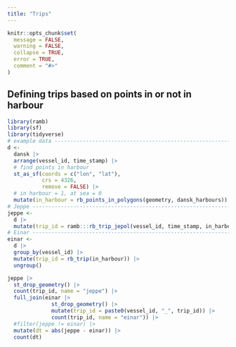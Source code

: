 ```yaml
---
title: "Trips"
---
```


```r
knitr::opts_chunk$set(
  message = FALSE, 
  warning = FALSE,
  collapse = TRUE,
  error = TRUE,
  comment = "#>"
)
```

## Defining trips based on points in or not in harbour

```r
library(ramb)
library(sf)
library(tidyverse)
# example data -----------------------------------------------------------------
d <-
  dansk |> 
  arrange(vessel_id, time_stamp) |> 
  # find points in harbour
  st_as_sf(coords = c("lon", "lat"),
           crs = 4326,
           remove = FALSE) |> 
  # in harbour = 1, at sea = 0
  mutate(in_harbour = rb_points_in_polygons(geometry, dansk_harbours))
# Jeppe ------------------------------------------------------------------------
jeppe <-
  d |> 
  mutate(trip_id = ramb:::rb_trip_jepol(vessel_id, time_stamp, in_harbour))
# Einar ------------------------------------------------------------------------
einar <-
  d |> 
  group_by(vessel_id) |> 
  mutate(trip_id = rb_trip(in_harbour)) |> 
  ungroup()

jeppe |> 
  st_drop_geometry() |>
  count(trip_id, name = "jeppe") |> 
  full_join(einar |> 
              st_drop_geometry() |> 
              mutate(trip_id = paste0(vessel_id, "_", trip_id)) |> 
              count(trip_id, name = "einar")) |> 
  #filter(jeppe != einar) |> 
  mutate(dt = abs(jeppe - einar)) |> 
  count(dt)
```

